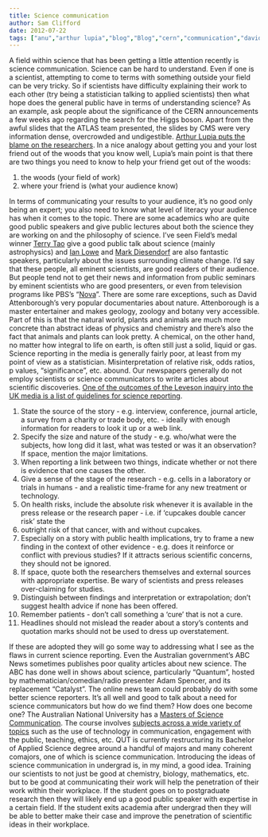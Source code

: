 ```yaml
---
title: Science communication
author: Sam Clifford
date: 2012-07-22
tags: ["anu","arthur lupia","blog","Blog","cern","communication","david attenborough","qut","science","science communication","statistics","uq"]
---
```


A field within science that has been getting a little attention recently is science communication. Science can be hard to understand. Even if one is a scientist, attempting to come to terms with something outside your field can be very tricky. So if scientists have difficulty explaining their work to each other (try being a statistician talking to applied scientists) then what hope does the general public have in terms of understanding science? As an example, ask people about the significance of the CERN announcements a few weeks ago regarding the search for the Higgs boson. Apart from the awful slides that the ATLAS team presented, the slides by CMS were very information dense, overcrowded and undigestible. [Arthur Lupia puts the blame on the researchers](http://themonkeycage.org/blog/2012/07/18/on-communicating-scientific-findings/). In a nice analogy about getting you and your lost friend out of the woods that you know well, Lupia's main point is that there are two things you need to know to help your friend get out of the woods:

1.  the woods (your field of work)
2.  where your friend is (what your audience know)

In terms of communicating your results to your audience, it's no good only being an expert; you also need to know what level of literacy your audience has when it comes to the topic.  There are some academics who are quite good public speakers and give public lectures about both the science they are working on and the philosophy of science. I've seen Field's medal winner [Terry Tao](http://terrytao.wordpress.com/) give a good public talk about science (mainly astrophysics) and [Ian Lowe](http://www.griffith.edu.au/environment-planning-architecture/centre-environment-population-health/staff/ian-lowe) and [Mark Diesendorf](http://www.ies.unsw.edu.au/staff/mark.html) are also fantastic speakers, particularly about the issues surrounding climate change. I'd say that these people, all eminent scientists, are good readers of their audience. But people tend not to get their news and information from public seminars by eminent scientists who are good presenters, or even from television programs like PBS's "[Nova](http://www.pbs.org/wgbh/nova/)". There are some rare exceptions, such as David Attenborough's very popular documentaries about nature. Attenborough is a master entertainer and makes geology, zoology and botany very accessible. Part of this is that the natural world, plants and animals are much more concrete than abstract ideas of physics and chemistry and there's also the fact that animals and plants can look pretty. A chemical, on the other hand, no matter how integral to life on earth, is often still just a solid, liquid or gas. Science reporting in the media is generally fairly poor, at least from my point of view as a statistician. Misinterpretation of relative risk, odds ratios, p values, "significance", etc. abound. Our newspapers generally do not employ scientists or science communicators to write articles about scientific discoveries. [One of the outcomes of the Leveson inquiry into the UK media is a list of guidelines for science reporting](http://understandinguncertainty.org/10-best-practice-guidelines-reporting-science-health-stories).

1.  State the source of the story - e.g. interview, conference, journal article, a survey from a charity or trade body, etc. - ideally with enough information for readers to look it up or a web link.
2.  Specify the size and nature of the study - e.g. who/what were the subjects, how long did it last, what was tested or was it an observation? If space, mention the major limitations.
3.  When reporting a link between two things, indicate whether or not there is evidence that one causes the other.
4.  Give a sense of the stage of the research - e.g. cells in a laboratory or trials in humans - and a realistic time-frame for any new treatment or technology.
5.  On health risks, include the absolute risk whenever it is available in the press release or the research paper - i.e. if 'cupcakes double cancer risk' state the
6.  outright risk of that cancer, with and without cupcakes.
7.  Especially on a story with public health implications, try to frame a new finding in the context of other evidence - e.g. does it reinforce or conflict with previous studies? If it attracts serious scientific concerns, they should not be ignored.
8.  If space, quote both the researchers themselves and external sources with appropriate expertise. Be wary of scientists and press releases over-claiming for studies.
9.  Distinguish between findings and interpretation or extrapolation; don't suggest health advice if none has been offered.
10.  Remember patients - don't call something a 'cure' that is not a cure.
11.  Headlines should not mislead the reader about a story's contents and quotation marks should not be used to dress up overstatement.

If these are adopted they will go some way to addressing what I see as the flaws in current science reporting. Even the Australian government's ABC News sometimes publishes poor quality articles about new science. The ABC has done well in shows about science, particularly "Quantum", hosted by mathematician/comedian/radio presenter Adam Spencer, and its replacement "Catalyst". The online news team could probably do with some better science reporters. It's all well and good to talk about a need for science communicators but how do we find them? How does one become one? The Australian National University has a [Masters of Science Communication](http://studyat.anu.edu.au/programs/7614XMSCOM;overview.html). The course involves [subjects across a wide variety of topics](http://studyat.anu.edu.au/interests/75) such as the use of technology in communication, engagement with the public, teaching, ethics, etc. QUT is currently restructuring its Bachelor of Applied Science degree around a handful of majors and many coherent comajors, one of which is science communication. Introducing the ideas of science communication in undergrad is, in my mind, a good idea. Training our scientists to not just be good at chemistry, biology, mathematics, etc. but to be good at communicating their work will help the penetration of their work within their workplace. If the student goes on to postgraduate research then they will likely end up a good public speaker with expertise in a certain field. If the student exits academia after undergrad then they will be able to better make their case and improve the penetration of scientific ideas in their workplace.